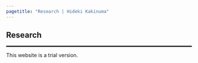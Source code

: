```yaml
---
pagetitle: "Research | Hideki Kakinuma"
---
```


## Research
<hr style="border-top: 2px solid #000;" />
This website is a trial version.
